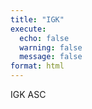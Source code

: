 ```yaml
---
title: "IGK"
execute:
  echo: false
  warning: false
  message: false
format: html
---
```


 IGK ASC